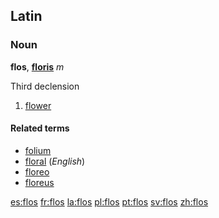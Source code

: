 ==Latin==
===Noun===
'''flos''', '''[[Wiktionary Appendix:Latin third declension|floris]]''' ''m''

Third declension

# [[flower]]

====Related terms====
*[[folium]]
*[[floral]] (''English'')
*[[floreo]]
*[[floreus]]

[[es:flos]]
[[fr:flos]]
[[la:flos]]
[[pl:flos]]
[[pt:flos]]
[[sv:flos]]
[[zh:flos]]
